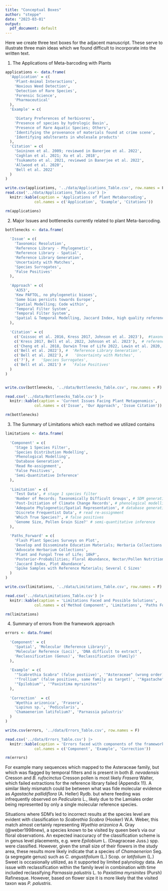 ```yaml
---
title: "Conceptual Boxes"
author: "steppe"
date: "2023-03-01"
output:
  pdf_document: default
---
```



Here we create three text boxes for the adjacent manuscript. These serve to illustrate three main ideas which we found difficult to incorporate into the written text. 

1) The Applications of Meta-barcoding with Plants

```r

applications <- data.frame(
  'Application' = c(
    'Plant-Animal Interactions',
    'Noxious Weed Detection',
    'Detection of Rare Species', 
    'Forensic Science',
    'Pharmaceutical'
  ),
  'Example' = c(

    'Dietary Preferences of herbivores',
    'Presence of species by hydrologic Basin',
    'Presence of Rare Aquatic Species; Others',
    'Identifying the provenance of materials found at crime scene',
    'Identifying adulterants in wholesale products'
  ),
  'Citation' = c(
    'Soininen et al. 2009; reviewed in Banerjee et al. 2022',
    'Coghlan et al. 2021; Xu et al. 2018',
    'Tsukamoto et al. 2021, reviewed in Banerjee et al. 2022',
    'Allwood et al. 2020',
    'Bell et al. 2022'
  )
)

write.csv(applications, '../data/Applications_Table.csv', row.names = F)
read.csv('../data/Applications_Table.csv') |>
  knitr::kable(caption = 'Applications of Plant Metabarcoding',
             col.names = c('Application', 'Example', 'Citations'))

rm(applications)
```


2) Major Issues and bottlenecks currently related to plant Meta-barcoding.  


```r

bottlenecks <- data.frame(
  
  'Issue' = c(
    'Taxonomic Resolution',
    'Reference Library - Phylogenetic',
    'Reference Library - Spatial',
    'Reference Library Generation', 
    'Uncertainty with Matches',
    'Species Surrogates',
    'False Positives'
  ),
  
  'Approach' = c(
    'A353', 
    'Kew PAFTOL, no phylogenetic biases', 
    'Some bias persists towards Europe',
    'Spatial Modelling; Code within', 
    'Temporal Filter System',
    'Temporal Filter System',
    'Spatial & Temporal Modelling, Jaccard Index, high quality reference loci'
  ),
  
  'Citation' = c(
    c('Coissoc et al. 2016, Kress 2017, Johnson et al. 2023'),  #taxonomic resolution
    c('Kress 2017, Bell et al. 2022, Johnson et al. 2023'),  # reference library phylogenetic
    c('Cheng et al. 2018, Darwin Tree of Life 2022, Lewin et al. 2020, Bell et al. 2021'),  # 'Reference Library spatial
    c('Bell et al. 2022'), #  'Reference Library Generation', 
    c('Bell et al. 2022'), #   'Uncertainty with Matches',
    c('?'), #   'Species Surrogates',
    c('Bell et al. 2021') #   'False Positives'
  )
)


write.csv(bottlenecks, '../data/Bottlenecks_Table.csv', row.names = F)

read.csv('../data/Bottlenecks_Table.csv') |>
  knitr::kable(caption = 'Current Issues Facing Plant Metagenomics',
             col.names = c('Issue', 'Our Approach', 'Issue Citation'))

rm(bottlenecks)
```


3) The Summary of Limitations which each method we utilized contains


```r

limitations <- data.frame(
  
  'Component' = c(
    'Stage 1 Species Filter',
    'Species Distribution Modelling',
    'Phenological Modelling',
    'Database Generation',
    'Read Re-assignment',
    'False Positives',
    'Semi-Quantitative Inference'
  ), 
  
  'Limitation' = c(
    'Test Data', # stage 1 species filter
    'Number of Records; Taxonomically Difficult Groups', # SDM generation
    'Post-Initiation of Climate Change Records', # phenological modelling
    'Adequate Phylogenetic/Spatial Representation', # database generation
    'Discrete Frequentist Data', # read re-assignment
    'Which True Species?', # false positives
    'Genome Size, Pollen Grain Size?' # semi-quantitative inference
  ),
  
  'Paths_Forward' = c(
    'Flash Plant Species Surveys on Plot', 
    'Develop and Disseminate Education Materials; Herbaria Collections', 
    'Advocate Herbarium Collections', 
    'Plant and Fungal Tree of Life; 10kP', 
    'Posterior-Probabilities; Floral Abundance, Nectar/Pollen Nutrition', 
    'Jaccard Index, Plot Abundance',
    'Spike Samples with Reference Materials; Several C Sizes'
  )
)

write.csv(limitations, '../data/Limitations_Table.csv', row.names = F)

read.csv('../data/Limitations_Table.csv') |>
  knitr::kable(caption = 'Limitations Faced and Possible Solutions',
             col.names = c('Method Component', 'Limitations', 'Paths Forward')) 

rm(limitations)
```


4) Summary of errors from the framework approach

```r

errors <- data.frame(
  
  'Component' = c(
    'Spatial', 'Molecular (Reference Library)',
    'Molecular Reference (Loci)', 'DNA difficult to extract',
    'Reclassification (Genus)', 'Reclassification (Family)'
  ), 
  
  'Example' = c(
    '"Scabrethia Scabra" (false postiive)', '"Asteraceae" (wrong order)',
    '"Trollium" (false positives, same family as target)', '"Agastache" (Hemiparasites)',
    '"Epilobium"', '"Paxistima myrsinites"'
  ), 
  
  'Correction'  = c(
    'Wyethia arizonica', 'Frasera', 
    'Lupinus sp.', 'Pedicularis',
    'Chamaenerion latifolium?', 'Parnassia palustris'
  )
)

write.csv(errors, '../data/Errors_Table.csv', row.names = F)

read.csv('../data/Errors_Table.csv') |>
  knitr::kable(caption = 'Errors faced with components of the framework',
             col.names = c('Component', 'Example', 'Correction')) 

rm(errors)
```


For example many sequences which mapped to the Asteraceae family, but which was flagged by temporal filters and is present in both *B. nevadensis* Cresson and *B. rufocinctus* Cresson pollen is most likely *Frasera* Walter, which failed extractions for the reference library failed (Appendix 11). A similar likely mismatch could be between what was fide molecular evidence as *Agastache pallidiflora* (A. Heller) Rydb. but where feeding was infrequently observed on *Pedicularis* L., likely due to the Lamiales order being represented by only a single molecular reference species. 

Situations where SDM's led to incorrect results at the species level are evident with classification to *Scabrethia Scabra* (Hooker) W.A. Weber, this match almost certainly representing *Wyethia arizonica* A. Gray (@weber1998new), a species known to be visited by queen bee's via our floral observations. An expected inaccuracy of the classification scheme is in genus level placements, e.g. were *Epilobium* L. (Onagraceae Juss.) spp. were classified. However, given the small size of their flowers in the study area, these results more likely indicate that a species of *Chamaenerion* Seg. (a segregate genus) such as *C. angustifolium* (L.) Scop.  or *latifolium* (L.) Sweet is occasionally utilized, as it supported by limited palynology data. An issue with reclassification within the family level in combination with time included reclassifying *Parnassia palustris* L. to *Paxistima myrsinites* (Pursh) Rafinesque. However, based on flower size it is more likely that the visited taxon was *P. palustris*. 


